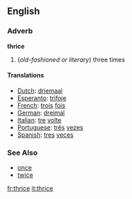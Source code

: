 ==English==
===Adverb===
'''thrice'''

# (''old-fashioned or literary'') three times

====Translations====
*[[Dutch]]: [[driemaal]]
*[[Esperanto]]: [[trifoje]]
*[[French]]: [[trois]] [[fois]]
*[[German]]: [[dreimal]]
*[[Italian]]: [[tre]] [[volte]]
*[[Portuguese]]: [[três]] [[vezes]]
*[[Spanish]]: [[tres]] [[veces]]


===See Also===
*[[once]]
*[[twice]]

[[fr:thrice]]
[[it:thrice]]
